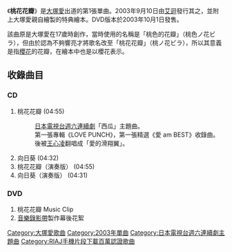 {{Infobox Single
| Name        = 桃花花瓣<BR><small>桃ノ花ビラ</small>
| Artist      = [[大塚愛|大塚愛]]
| Cover       = momonohanabira.jpg
| Background  = 
| Released    =2003年9月10日<br />（Book CD）<BR>2003年10月1日<br />（CD+DVD）
| Recorded    = 
| Genre       = [[J-POP|J-POP]]
| Length      = 18分53秒
| Label       = [[avex_trax|avex trax]]
| A-side         = 桃花花瓣
| B-side         = 向日葵
| Writer         = [[大塚愛|愛]]
| from Album     = [[LOVE_PUNCH|LOVE PUNCH]]
| Producer    = 
| Reviews     = 
| Last single  = 
| This single  = '''桃花花瓣'''<br />（2003年）
| Next single  = [[櫻桃_(歌曲)|櫻桃]]<br />（2004年）
}}

《'''桃花花瓣'''》是[[大塚愛|大塚愛]]出道的第1張單曲。2003年9月10日由[[艾迴|艾迴]]發行其之，並附上大塚愛親自繪製的特典繪本。DVD版本於2003年10月1日發售。

該曲原是大塚愛在17歲時創作，當時使用的名稱是「桃色的花瓣」（桃色ノ花ビラ），但由於認為不夠響亮才將歌名改至「桃花花瓣」（桃ノ花ビラ），所以其意義是指[[櫻花|櫻花]]的花瓣，在繪本中也是以櫻花表示。

==收錄曲目==
===CD===
#桃花花瓣 (04:55)
#:[[日本電視台週六連續劇|日本電視台週六連續劇]]「西瓜」主題曲。
#:第一張專輯《LOVE PUNCH》，第一張精選《愛 am BEST》收錄曲。
#:後被[[王心凌|王心凌]]翻唱成「愛的滑翔翼」。
#向日葵 (04:32)  
#桃花花瓣（演奏版） (04:55)
#向日葵（演奏版） (04:31)

===DVD===
#桃花花瓣 Music Clip
#[[音樂錄影帶|音樂錄影帶]]製作幕後花絮

{{大塚愛}}
{{single-stub}} 

{{DEFAULTSORT:Momo no hanabira}}
[[Category:大塚愛歌曲|Category:大塚愛歌曲]]
[[Category:2003年單曲|Category:2003年單曲]]
[[Category:日本電視台週六連續劇主題曲|Category:日本電視台週六連續劇主題曲]]
[[Category:RIAJ手機片段下載百萬認證歌曲|Category:RIAJ手機片段下載百萬認證歌曲]]